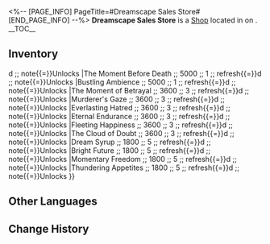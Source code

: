 <%-- [PAGE_INFO]
PageTitle=#Dreamscape Sales Store#
[END_PAGE_INFO] --%>
{{Stub}}
{{Location Infobox
|title    = {{Icon/White|Icon Shop Materials.png}} Dreamscape Sales Store
|image    = Shop Dreamscape Sales Store.png
|type     = Shop
|world    = <!--to be added-->
|region   = 
|area     = <!--to be added-->
|subarea  = 
}}
{{Description|Come and relax... Focus, and look into my eyes...
I see your needs, your desires, and your innermost self...
Focus, and look into my eyes...
Next, I will bring you to experience the most sublime dreamscape...}}
'''Dreamscape Sales Store''' is a [[Shop]] located in <!--area--> on <!--world-->.
<!--
It is operated by [[<shopkeeper>]].
-->
__TOC__

==Inventory==
{{Shop|shop=Dreamscape Sales Store|currency=Credit|refresh=1|note=1|total=1
|Nameless's Memory Bubble ;; 100000 ;; 1
|All or Nothing ;; 5000 ;; 1 ;; refresh{{=}}d ;; note{{=}}Unlocks {{cx}}<!--SubMission, 404032501-->
|The Moment Before Death ;; 5000 ;; 1 ;; refresh{{=}}d ;; note{{=}}Unlocks {{cx}}<!--SubMission, 404032501-->
|Bustling Ambience ;; 5000 ;; 1 ;; refresh{{=}}d ;; note{{=}}Unlocks {{cx}}<!--SubMission, 404032501-->
|The Moment of Betrayal ;; 3600 ;; 3 ;; refresh{{=}}d ;; note{{=}}Unlocks {{cx}}<!--SubMission, 404032501-->
|Murderer's Gaze ;; 3600 ;; 3 ;; refresh{{=}}d ;; note{{=}}Unlocks {{cx}}<!--SubMission, 404032501-->
|Everlasting Hatred ;; 3600 ;; 3 ;; refresh{{=}}d ;; note{{=}}Unlocks {{cx}}<!--SubMission, 404032501-->
|Eternal Endurance ;; 3600 ;; 3 ;; refresh{{=}}d ;; note{{=}}Unlocks {{cx}}<!--SubMission, 404032501-->
|Fleeting Happiness ;; 3600 ;; 3 ;; refresh{{=}}d ;; note{{=}}Unlocks {{cx}}<!--SubMission, 404032501-->
|The Cloud of Doubt ;; 3600 ;; 3 ;; refresh{{=}}d ;; note{{=}}Unlocks {{cx}}<!--SubMission, 404032501-->
|Dream Syrup ;; 1800 ;; 5 ;; refresh{{=}}d ;; note{{=}}Unlocks {{cx}}<!--SubMission, 404032501-->
|Bright Future ;; 1800 ;; 5 ;; refresh{{=}}d ;; note{{=}}Unlocks {{cx}}<!--SubMission, 404032501-->
|Momentary Freedom ;; 1800 ;; 5 ;; refresh{{=}}d ;; note{{=}}Unlocks {{cx}}<!--SubMission, 404032501-->
|Thundering Appetites ;; 1800 ;; 5 ;; refresh{{=}}d ;; note{{=}}Unlocks {{cx}}<!--SubMission, 404032501-->
}}
<!--
==Location==
{{Map Embed|<map name>|<marker id>}}
--><!--
==Achievements==
{{Achievements by Category Table|topic=Dreamscape Sales Store}}
-->
==Other Languages==
{{Other Languages
|en   = Dreamscape Sales Store
|zhs  = 梦境贩售店
|zht  = 夢境販售店
|ja   = 夢境ショップ
|ko   = 꿈세계 판매점
|es   = Tienda de paisajes oníricos
|fr   = Boutique du Pays des rêves
|ru   = Торговый дом Мира грёз
|th   = ร้านค้าแดนฝัน
|vi   = Cửa Hàng Bán Cõi Mộng
|de   = Traumlandschaft-Shop
|id   = Dreamscape Sales Store
|pt   = Loja de Ofertas do Mundonírico
}}

==Change History==
{{Change History|2.0}}